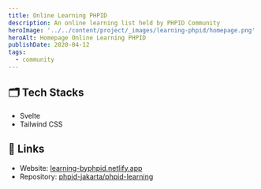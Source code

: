 ```yaml
---
title: Online Learning PHPID
description: An online learning list held by PHPID Community
heroImage: '../../content/project/_images/learning-phpid/homepage.png'
heroAlt: Homepage Online Learning PHPID
publishDate: 2020-04-12
tags:
  - community
---
```


## 🗂️ Tech Stacks

- Svelte
- Tailwind CSS

## 🔗 Links

- Website: [learning-byphpid.netlify.app](https://learning-byphpid.netlify.app/)
- Repository: [phpid-jakarta/phpid-learning](https://github.com/phpid-jakarta/phpid-learning)
